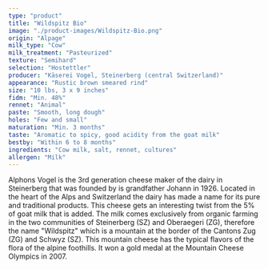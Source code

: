 ```yaml
---
type: "product"
title: "Wildspitz Bio"
image: "./product-images/Wildspitz-Bio.png"
origin: "Alpage"
milk_type: "Cow"
milk_treatment: "Pasteurized"
texture: "Semihard"
selection: "Hostettler"
producer: "Käserei Vogel, Steinerberg (central Switzerland)"
appearance: "Rustic brown smeared rind"
size: "10 lbs, 3 x 9 inches"
fidm: "Min. 48%"
rennet: "Animal"
paste: "Smooth, long dough"
holes: "Few and small"
maturation: "Min. 3 months"
taste: "Aromatic to spicy, good acidity from the goat milk"
bestby: "Within 6 to 8 months"
ingredients: "Cow milk, salt, rennet, cultures"
allergen: "Milk"
---
```


Alphons Vogel is the 3rd generation cheese maker of the dairy in Steinerberg that was founded by is grandfather Johann in 1926. Located in the heart of the Alps and Switzerland the dairy has made a name for its pure and traditional products. This cheese gets an interesting twist from the 5% of goat milk that is added. The milk comes exclusively from organic farming in the two communities of Steinerberg (SZ) and Oberaegeri (ZG), therefore the name "Wildspitz" which is a mountain at the border of the Cantons Zug (ZG) and Schwyz (SZ). This mountain cheese has the typical flavors of the flora of the alpine foothills. It won a gold medal at the Mountain Cheese Olympics in 2007.